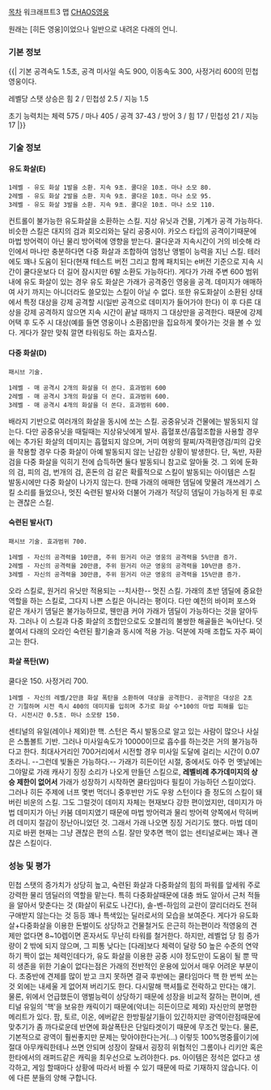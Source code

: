 [[목차]]
워크래프트3 맵 [[CHAOS]]영웅

원래는 [히든 영웅]이었으나 일반으로 내려온 다래의 언니.

=== 기본 정보 ===
{{|
기본 공격속도 1.5초, 공격 미사일 속도 900, 이동속도 300, 사정거리 600의 민첩 영웅이다. 

레벨당 스탯 상승은 힘 2 / 민첩성 2.5 / 지능 1.5

초기 능력치는 체력 575 / 마나 405 / 공격 37-43 / 방어 3 / 힘 17 / 민첩성 21 / 지능 17
|}}

=== 기술 정보 ===

==== 유도 화살(E) ====
 
 1레벨 - 유도 화살 1발을 소환. 지속 9초. 쿨다운 10초. 마나 소모 80.
 2레벨 - 유도 화살 2발을 소환. 지속 9초. 쿨다운 10초. 마나 소모 95.
 3레벨 - 유도 화살 3발을 소환. 지속 9초. 쿨다운 10초. 마나 소모 110.


컨트롤이 불가능한 유도화살을 소환하는 스킬. 지상 유닛과 건물, 기계가 공격 가능하다. 비슷한 스킬은 대지의 검과 회오리와는 달리 공중시야. 카오스 타입의 공격이기때문에 마법 방어력이 아닌 물리 방어력에 영향을 받는다. 쿨다운과 지속시간이 거의 비슷해 라인에서 마나만 충분하다면 다중 화살과 조합하여 엄청난 앵벌이 능력을 지닌 스킬. 테러에도 꽤나 도움이 된다(현재 f테스트 버전 그리고 함께 패치되는 e버전 기준으로 지속 시간이 쿨다운보다 더 길어 잠시지만 6발 소환도 가능하다!). 게다가 가래 주변 600 범위 내에 유도 화살이 있는 경우 유도 화살은 가래가 공격중인 영웅을 공격. 데미지가 애매하여 사기 까지는 아니더라도 쓸모있는 스킬이 아닐 수 없다. 또한 유도화살이 소환된 상태에서 특정 대상을 강제 공격할 시(일반 공격으로 데미지가 들어가야 한다) 이 후 다른 대상을 강제 공격하지 않으면 지속 시간이 끝날 때까지 그 대상만을 공격한다. 때문에 강제 어택 후 도주 시 대상(예를 들면 영웅이나 소환몹)만을 집요하게 쫓아가는 것을 볼 수 있다. 게다가 잘만 맞춰 깔면 타워링도 하는 효자스킬.

==== 다중 화살(D) ====
 패시브 기술. 

 1레벨 - 매 공격시 2개의 화살을 더 쏜다. 효과범위 600
 2레벨 - 매 공격시 3개의 화살을 더 쏜다. 효과범위 600.
 3레벨 - 매 공격시 4개의 화살을 더 쏜다. 효과범위 600.

배라지 기반으로 여러개의 화살을 동시에 쏘는 스킬. 공중유닛과 건물에는 발동되지 않는다. 다만 공중유닛을 때릴때는 지상유닛에게 발사. 흡혈포션/흡혈조합을 사용할 경우에는 추가된 화살의 데미지는 흡혈되지 않으며, 거미 여왕의 팔찌/자객환영검/피의 갑옷을 착용할 경우 다중 화살이 아예 발동되지 않는 난감한 상황이 발생한다. 단, 독반, 자환검을 다중 화살을 익히기 전에 습득하면 둘다 발동되니 참고로 알아둘 것. 그 외에 둔화의 검, 피의 검, 번개의 검, 혼돈의 검 같은 확률적으로 스킬이 발동되는 아이템은 스킬 발동시에만 다중 화살이 나가지 않는다.
한때 가래의 애매한 뎀딜에 맞물려 개쓰레기 스킬 소리를 들었으나, 멋진 숙련된 발사와 더불어 가래가 적당히 뎀딜이 가능하게 된 후로는 괜찮은 스킬.


==== 숙련된 발사(T) ====
 패시브 기술. 효과범위 700.

 1레벨 - 자신의 공격력을 10만큼, 주위 원거리 아군 영웅의 공격력을 5%만큼 증가.
 2레벨 - 자신의 공격력을 20만큼, 주위 원거리 아군 영웅의 공격력을 10%만큼 증가.
 3레벨 - 자신의 공격력을 30만큼, 주위 원거리 아군 영웅의 공격력을 15%만큼 증가.

오라 스킬로, 원거리 유닛만 적용되는 --치사한-- 멋진 스킬. 가래의 초반 뎀딜에 중요한 역할을 하는 스킬로, 그다지 나쁜 스킬은 아니라는 평이다. 다만 예전의 바이퍼 포스와 같은 개사기 뎀딜은 불가능하므로, 웬만큼 커야 가래가 뎀딜이 가능하다는 것을 알아두자. 그러나 이 스킬과 다중 화살의 조합만으로도 오블리의 불쌍한 해골들은 녹아난다. 덧붙여서 다래의 오라인 숙련된 활기술과 동시에 적용 가능. 덕분에 자매 조합도 자주 짜이고는 한다.


==== 화살 폭탄(W) ====
 
쿨다운 150. 사정거리 700.

 1레벨 - 자신의 레벨/2만큼 화살 폭탄을 소환하여 대상을 공격한다. 공격받은 대상은 2초간 기절하며 시전 즉시 400의 데미지를 입히며 추가로 화살 수*100의 마법 피해를 입는다. 시전시간 0.5초. 마나 소모량 150.

센티널의 유일(레이나 제외)한 핵. 스턴은 즉시 발동으로 알고 있는 사람이 많으나 사실은 스톰볼트 기반. 그러나 미사일속도가 10000이므로 흡수를 하는것은 거의 불가능하다고 한다. 최대사거리인 700거리에서 시전할 경우 미사일 도달에 걸리는 시간이 0.07초라니. --그런데 빛돌은 가능하다.-- 가래가 히든이던 시절, 중에서도 아주 먼 옛날에는 그야말로 가래 캐사기 징징 소리가 나오게 만들던 스킬으로, '''레벨비례 추가데미지의 상승 제한이 없어서''' 가래가 성장하기 시작하면 쿨타임마다 필킬이 가능하던 스킬이었다. 그러나 히든 주제에 너프 몇번 먹더니 중후반만 가도 우왕 스턴이다 즐 정도의 스킬이 돼버린 비운의 스킬. 그도 그럴것이 데미지 자체는 현재보다 강한 편이었지만, 데미지가 마법 데미지가 아닌 카붐 데미지였기 때문에 마법 방어력과 물리 방어력 양쪽에서 막혀버려 데미지 절감이 장난아니었던 것. 그래서 가래 나오면 징징 거리기도 했다. 마법 데미지로 바뀐 현재는 그냥 괜찮은 편의 스킬. 잘만 맞추면 핵이 없는 센티널로써는 꽤나 괜찮은 스킬이다.

=== 성능 및 평가 === 

민첩 스탯의 증가치가 상당히 높고, 숙련된 화살과 다중화살의 힘의 파워를 앞세워 주로 강력한 물리 뎀딜러의 역할을 맡는다. 특히 다중화살때문에 대충 쏴도 알아서 근처 적들을 알아서 맞춘다는 것 (화살이 뒤로도 나간다), 솔-벤-하임의 교란이 깔리더라도 전혀 구애받지 않는다는 것 등등 꽤나 특색있는 딜러로서의 모습을 보여준다. 게다가 유도화살+다중화살을 이용한 돈벌이도 상당하고 건물철거도 은근히 하는편이라 적영웅의 견제만 없다면 8~10렙이면 혼자서도 무난히 타워를 철거한다.
하지만, 레벨업 당 힘 증가량이 2 밖에 되지 않으며, 그 피통 낮다는 [다래]보다 체력이 달랑 50 높은 수준의 연약하기 짝이 없는 체력인데다가, 유도 화살을 이용한 공중 시야 정도만이 도움이 될 뿐 딱히 생존을 위한 기술이 없다는점은 가래의 전반적인 운용에 있어서 매우 어려운 부분이다. 초중반에 견제를 많이 받고 크지 못하면 결국 후반에는 쿨타임마다 핵 한 번씩 쏘는 것 외에는 내세울 게 없어져 버리기도 한다. 다시말해 핵셔틀로 전락하고 만다는 얘기. 물론, 위에서 언급했든이 앵벌능력이 상당하기
때문에 성장을 비교적 잘하는 편이며, 센티널 유일의 '핵'을 보유한 캐릭이기 때문에(악녀는 히든이므로 제외) 자신만의 분명한 메리트가 있다. 팜, 토르, 이온, 에버같은 한방필살기들이 있긴하지만 광역이란점때문에 맞추기가 좀 까다로운데 반면에 화살폭탄은 단일타겟이기 때문에 무조건 맞는다. 물론, 기본적으로 광역이 훨씬좋지만 문제는 맞아야한다는거(...) 이렇듯 100%명중률이기에 절대 아무캐릭한테나 쓰면 안되며 성장이 잘돼서 굉장히 위협적인 그롬이나 리키안 혹은 한타에서의 래퍼드같은 캐릭을 최우선으로 노려야한다.  
ps. 아이템은 정석은 없다고 생각하고, 게임 할때마다 상황에 따라서 바뀔 수 있기 때문에 따로 기재하지 않습니다. 이에 다른 분들의 양해 구합니다.
